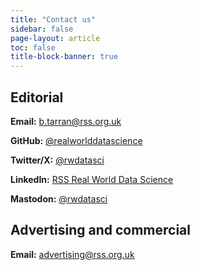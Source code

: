 ```yaml
---
title: "Contact us"
sidebar: false
page-layout: article
toc: false
title-block-banner: true
---
```

## Editorial

**Email:** [b.tarran@rss.org.uk](mailto:b.tarran@rss.org.uk)

**GitHub:** [@realworlddatascience](https://github.com/realworlddatascience)

**Twitter/X:** [@rwdatasci](https://twitter.com/rwdatasci)

**LinkedIn:** [RSS Real World Data Science](https://www.linkedin.com/showcase/rss-real-world-data-science)

**Mastodon:** [@rwdatasci](https://fosstodon.org/@rwdatasci)

## Advertising and commercial

**Email:** [advertising@rss.org.uk](mailto:advertising@rss.org.uk)